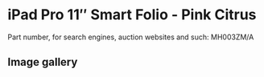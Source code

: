 
# iPad Pro 11″ Smart Folio - Pink Citrus

Part number, for search engines, auction websites and such: MH003ZM/A

## Image gallery

<div style={{ width: '100%', maxWidth: '768px' }}>
<GalleryComponent
    images={[
      {
        original: "/everysource/MH003.webp",
        thumbnail: "/everypreview/MH003.webp",
      }
    ]}
  />
</div>